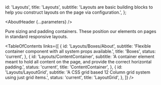 

  id: 'Layouts',
  title: 'Layouts',
  subtitle:
    'Layouts are basic building blocks to help you construct layouts on the page via configuration.',
};

<Meta title="Layouts/About" />

<AboutHeader {...parameters} />

Pure sizing and padding containers. These position our elements on pages in standard responsive layouts.

<TableOfContents
  links={[
    {
      id: 'Layouts/Boxes/About',
      subtitle: 'Flexible container component with all system props available.',
      title: 'Boxes',
      status: 'current',
    },
    {
      id: 'Layouts/ContentContainer',
      subtitle:
        'A container element meant to hold all content on the page, and provide the correct horizontal padding.',
      status: 'current',
      title: 'ContentContainer',
    },
    {
      id: 'Layouts/LayoutGrid',
      subtitle: 'A CSS grid based 12 Column grid system using just grid items.',
      status: 'current',
      title: 'LayoutGrid',
    },
  ]}
/>
